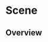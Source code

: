 
<Meta of={SceneStories} />

# Scene

<ResourceLinks
  sourceCode="https://github.com/cultureamp/kaizen-design-system/tree/main/packages/components/src/Illustration/Scene"
  className="!mb-8"
/>


<KAIOInstallation
/>

## Overview

<Canvas of={SceneStories.Playground} />
<Controls of={SceneStories.Playground} />

<Canvas of={Stickersheets.StickerSheetDefault} />
